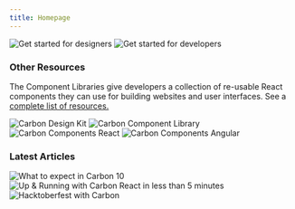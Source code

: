 ```yaml
---
title: Homepage
---
```


<FeatureTile
    href="/getting-started/designers"
    label="Start"
    title="Designing"
    margin="true">
<img src="homepage/images/getting-started-designers.png" alt="Get started for designers" />
</FeatureTile>
<FeatureTile
    href="/getting-started/developers"
    label="Start"
    title="Developing">
<img src="homepage/images/getting-started-developers.png" alt="Get started for developers" />
</FeatureTile>

### Other Resources

The Component Libraries give developers a collection of re-usable React components they can use for building websites and user interfaces. See a [complete list of resources.](/resources)

<GridWrapper col_lg="8" flex="true" bleed="true">
  <ClickableTile
    dark="true"
    title="Carbon Design Kit"
    href="https://github.com/ibm/carbon-design-kit"
    type="resource">
    <img src="resources/images/sketch-icon.png" alt="Carbon Design Kit" />
  </ClickableTile>
  <ClickableTile
    dark="true"
    title="Carbon Components"
    href="https://github.com/ibm/carbon-components"
    type="resource">
    <img
      src="resources/images/github-icon-inverted.png"
      alt="Carbon Component Library"
    />
  </ClickableTile>
  <ClickableTile
    dark="true"
    title="Carbon Components React"
    href="https://github.com/ibm/carbon-components-react"
    type="resource">
    <img
      src="resources/images/github-icon-inverted.png"
      alt="Carbon Components React"
    />
  </ClickableTile>
  <ClickableTile
    dark="true"
    title="Carbon Components Angular"
    href="https://github.com/ibm/carbon-components-angular"
    type="resource">
    <img
      src="resources/images/github-icon-inverted.png"
      alt="Carbon Components Angular"
    />
  </ClickableTile>
</GridWrapper>

### Latest Articles

<GridWrapper flex="true" bleed="true">
  <ClickableTile
    dark="true"
    type="article"
    title="What to expect in Carbon 10"
    author="Robin Cannon"
    date="December 10, 2018"
    href="https://medium.com/carbondesign/what-to-expect-in-carbon-10-5af1bd6e25f6">
    <img
      src="resources/images/article-9.png"
      alt="What to expect in Carbon 10"
    />
  </ClickableTile>
  <ClickableTile
    dark="true"
    type="article"
    title="Up & Running with Carbon React in less than 5 minutes"
    author="Josh Black"
    date="October 19, 2018"
    href="https://medium.com/carbondesign/up-running-with-carbon-react-in-less-than-5-minutes-25d43cca059e">
    <img
      src="resources/images/article-8.png"
      alt="Up & Running with Carbon React in less than 5 minutes"
    />
  </ClickableTile>
  <ClickableTile
    dark="true"
    type="article"
    title="Hacktoberfest with Carbon"
    author="Josh Black"
    date="October 16, 2018"
    href="https://medium.com/carbondesign/hacktoberfest-with-carbon-95c48943f586">
    <img src="resources/images/article-7.jpg" alt="Hacktoberfest with Carbon" />
  </ClickableTile>
</GridWrapper>

